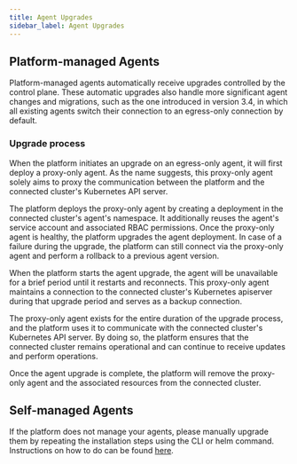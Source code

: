 ```yaml
---
title: Agent Upgrades
sidebar_label: Agent Upgrades
---
```






## Platform-managed Agents

Platform-managed agents automatically receive upgrades controlled by the control plane.
These automatic upgrades also handle more significant agent changes and migrations, such as the one introduced in version 3.4, in which all existing agents switch their connection to an egress-only connection by default.

<BeforeSvg width="100%"/>

### Upgrade process

When the platform initiates an upgrade on an egress-only agent, it will first deploy a proxy-only agent.
As the name suggests, this proxy-only agent solely aims to proxy the communication between the platform and the connected cluster's Kubernetes API server.

The platform deploys the proxy-only agent by creating a deployment in the connected cluster's agent's namespace. It additionally reuses the agent's service account and associated RBAC permissions.
Once the proxy-only agent is healthy, the platform upgrades the agent deployment.
In case of a failure during the upgrade, the platform can still connect via the proxy-only agent and perform a rollback to a previous agent version.

<DuringSvg1 width="100%" />

When the platform starts the agent upgrade, the agent will be unavailable for a brief period until it restarts and reconnects. This proxy-only agent maintains a connection to the connected cluster's Kubernetes apiserver during that upgrade period and serves as a backup connection.

<DuringSvg2 width="100%" />

The proxy-only agent exists for the entire duration of the upgrade process, and the platform uses it to communicate with the connected cluster's Kubernetes API server.
By doing so, the platform ensures that the connected cluster remains operational and can continue to receive updates and perform operations.

<DuringSvg3 width="100%" />

Once the agent upgrade is complete, the platform will remove the proxy-only agent and the associated resources from the connected cluster.

<AfterSvg width="100%" />

## Self-managed Agents

If the platform does not manage your agents, please manually upgrade them by repeating the installation steps using the CLI or helm command.
Instructions on how to do can be found [here](../connect-cluster.mdx).

